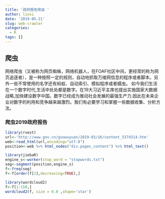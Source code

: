 ```yaml
---
title: '政府报告爬虫 '
author: linxi
date: '2019-05-21'
slug: web-crawler
categories:
  - R
tags: []
---
```

## 爬虫
网络爬虫（又被称为网页蜘蛛，网络机器人，在FOAF社区中间，更经常的称为网页追逐者），是一种按照一定的规则，自动地抓取万维网信息的程序或者脚本。另外一些不常使用的名字还有蚂蚁、自动索引、模拟程序或者蠕虫。
如今我们生活在一个数字时代,生活中处处都是数字。在19大习近平主席也提出实施国家大数据战略,加快建设数字中国。数字已经成为推动社会发展的最强生产力.因此在未来企业对数字的利用和竞争越来越激烈。我们有必要学习和掌握一些数据收集、分析方法。

### 爬虫2019政府报告
```r
library(rvest)
url<-'http://www.gov.cn/guowuyuan/2019-03/16/content_5374314.htm'
web<-read_html(url,encoding="utf-8") 
position<-web %>% html_nodes("div.pages_content") %>% html_text()
```

```r
library(jiebaR)
engine_s<-worker(stop_word = "stopwords.txt")
seg<-segment(position,engine_s)
f<-freq(seg)
f<-f[order(f[2],decreasing=TRUE),] 
```

```r
library(wordcloud2)
f<-f[1:150,]     
wordcloud2(f, size = 0.8 ,shape='star') 
```

